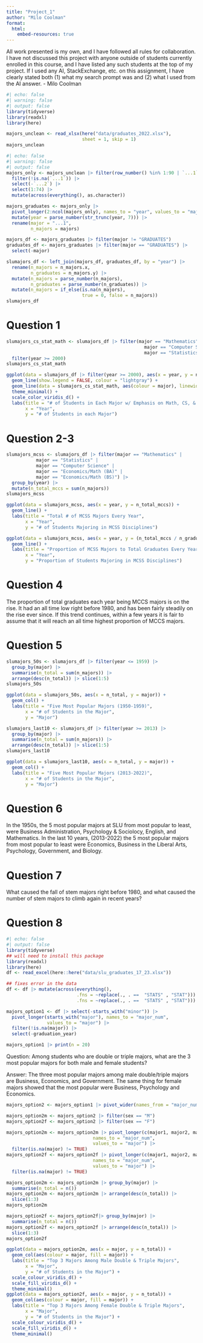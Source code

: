 ```yaml
---
title: "Project_1"
author: "Milo Coolman"
format:
  html:
    embed-resources: true
---
```

All work presented is my own, and I have followed all rules for collaboration. I have not discussed this project with anyone outside of students currently enrolled in this course, and I have listed any such students at the top of my project. If I used any AI, StackExchange, etc. on this assignment, I have clearly stated both (1) what my search prompt was and (2) what I used from the AI answer.
- Milo Coolman

```r
#| echo: false
#| warning: false
#| output: false
library(tidyverse)
library(readxl)
library(here)

majors_unclean <- read_xlsx(here("data/graduates_2022.xlsx"),
                            sheet = 1, skip = 1)
majors_unclean
```

```r
#| echo: false
#| warning: false
#| output: false
majors_only <- majors_unclean |> filter(row_number() %in% 1:90 | `...1` == "GRADUATES") |>
  filter(!is.na(`...1`)) |>
  select(-`...2`) |>
  select(1:74) |>
  mutate(across(everything(), as.character))

majors_graduates <- majors_only |>
  pivot_longer(2:ncol(majors_only), names_to = "year", values_to = "majors") |>
  mutate(year = parse_number(str_trunc(year, 7))) |>
  rename(major = "...1", 
         n_majors = majors)

majors_df <- majors_graduates |> filter(major != "GRADUATES")
graduates_df <- majors_graduates |> filter(major == "GRADUATES") |>
  select(-major)

slumajors_df <- left_join(majors_df, graduates_df, by = "year") |> 
  rename(n_majors = n_majors.x,
         n_graduates = n_majors.y) |>
  mutate(n_majors = parse_number(n_majors),
         n_graduates = parse_number(n_graduates)) |>
  mutate(n_majors = if_else(is.na(n_majors),
                            true = 0, false = n_majors))
slumajors_df
```

# Question 1
```r
slumajors_cs_stat_math <- slumajors_df |> filter(major == "Mathematics" |
                                                   major == "Computer Science" |
                                                   major == "Statistics") |>
  filter(year >= 2000)
slumajors_cs_stat_math

ggplot(data = slumajors_df |> filter(year >= 2000), aes(x = year, y = n_majors, group = major)) + 
  geom_line(show.legend = FALSE, colour = "lightgray") +
  geom_line(data = slumajors_cs_stat_math, aes(colour = major), linewidth = 2) +
  theme_minimal() +
  scale_color_viridis_d() +
  labs(title = "# of Students in Each Major w/ Emphasis on Math, CS, & Stats",
       x = "Year",
       y = "# of Students in each Major")
```

# Question 2-3
```r
slumajors_mcss <- slumajors_df |> filter(major == "Mathematics" |
           major == "Statistics" |
           major == "Computer Science" |
           major == "Economics/Math (BA)" |
           major == "Economics/Math (BS)") |>
  group_by(year) |>
  mutate(n_total_mccs = sum(n_majors))
slumajors_mcss

ggplot(data = slumajors_mcss, aes(x = year, y = n_total_mccs)) +
  geom_line() +
  labs(title = "Total # of MCSS Majors Every Year",
       x = "Year",
       y = "# of Students Majoring in MCSS Disciplines")

ggplot(data = slumajors_mcss, aes(x = year, y = (n_total_mccs / n_graduates))) +
  geom_line() +
  labs(title = "Proportion of MCSS Majors to Total Graduates Every Year",
       x = "Year",
       y = "Proportion of Students Majoring in MCSS Disciplines")
```

# Question 4
The proportion of total graduates each year being MCCS majors is on the rise. It had an all time low right before 1980, and has been fairly steadily on the rise ever since. If this trend continues, within a few years it is fair to assume that it will reach an all time highest proportion of MCCS majors.

# Question 5
```r
slumajors_50s <- slumajors_df |> filter(year <= 1959) |> 
  group_by(major) |>
  summarise(n_total = sum(n_majors)) |>
  arrange(desc(n_total)) |> slice(1:5)
slumajors_50s

ggplot(data = slumajors_50s, aes(x = n_total, y = major)) +
  geom_col() +
  labs(title = "Five Most Popular Majors (1950-1959)",
       x = "# of Students in the Major",
       y = "Major")

slumajors_last10 <- slumajors_df |> filter(year >= 2013) |> 
  group_by(major) |>
  summarise(n_total = sum(n_majors)) |>
  arrange(desc(n_total)) |> slice(1:5)
slumajors_last10

ggplot(data = slumajors_last10, aes(x = n_total, y = major)) +
  geom_col() +
  labs(title = "Five Most Popular Majors (2013-2022)",
       x = "# of Students in the Major",
       y = "Major")
```

# Question 6
In the 1950s, the 5 most popular majors at SLU from most popular to least, were Business Administration, Psychology & Sociolocy, English, and Mathematics. In the last 10 years, (2013-2022) the 5 most popular majors from most popular to least were Economics, Business in the Liberal Arts, Psychology, Government, and Biology.

# Question 7
What caused the fall of stem majors right before 1980, and what caused the number of stem majors to climb again in recent years?

# Question 8
```r
#| echo: false
#| output: false
library(tidyverse)
## will need to install this package
library(readxl)
library(here)
df <- read_excel(here::here("data/slu_graduates_17_23.xlsx"))

## fixes error in the data
df <- df |> mutate(across(everything(),
                          .fns = ~replace(., . ==  "STATS" , "STAT"))) |> mutate(across(everything(),
                          .fns = ~replace(., . ==  "STATS" , "STAT")))

majors_option1 <- df |> select(-starts_with("minor")) |>
  pivot_longer(starts_with("major"), names_to = "major_num",
               values_to = "major") |>
  filter(!is.na(major)) |>
  select(-graduation_year)

majors_option1 |> print(n = 20)
```

Question: Among students who are double or triple majors, what are the 3 most popular majors for both male and female students?

Answer: The three most popular majors among male double/triple majors are Business, Economics, and Government. The same thing for female majors showed that the most popular were Business, Psychology and Economics.
```r
majors_option2 <- majors_option1 |> pivot_wider(names_from = "major_num", values_from = "major") |> filter(is.na(major2) != TRUE)

majors_option2m <- majors_option2 |> filter(sex == "M")
majors_option2f <- majors_option2 |> filter(sex == "F")

majors_option2m <- majors_option2m |> pivot_longer(c(major1, major2, major3), 
                                names_to = "major_num", 
                                values_to = "major") |> 
  filter(is.na(major) != TRUE)
majors_option2f <- majors_option2f |> pivot_longer(c(major1, major2, major3), 
                                names_to = "major_num", 
                                values_to = "major") |>
  filter(is.na(major) != TRUE)

majors_option2m <- majors_option2m |> group_by(major) |> 
  summarise(n_total = n())
majors_option2m <- majors_option2m |> arrange(desc(n_total)) |>
  slice(1:3)
majors_option2m

majors_option2f <- majors_option2f|> group_by(major) |> 
  summarise(n_total = n())
majors_option2f <- majors_option2f |> arrange(desc(n_total)) |>
  slice(1:3)
majors_option2f

ggplot(data = majors_option2m, aes(x = major, y = n_total)) +
  geom_col(aes(colour = major, fill = major)) + 
  labs(title = "Top 3 Majors Among Male Double & Triple Majors",
       x = "Major",
       y = "# of Students in the Major") +
  scale_colour_viridis_d() +
  scale_fill_viridis_d() +
  theme_minimal()
ggplot(data = majors_option2f, aes(x = major, y = n_total)) +
  geom_col(aes(colour = major, fill = major)) + 
  labs(title = "Top 3 Majors Among Female Double & Triple Majors",
       x = "Major",
       y = "# of Students in the Major") +
  scale_colour_viridis_d() +
  scale_fill_viridis_d() +
  theme_minimal()
```



